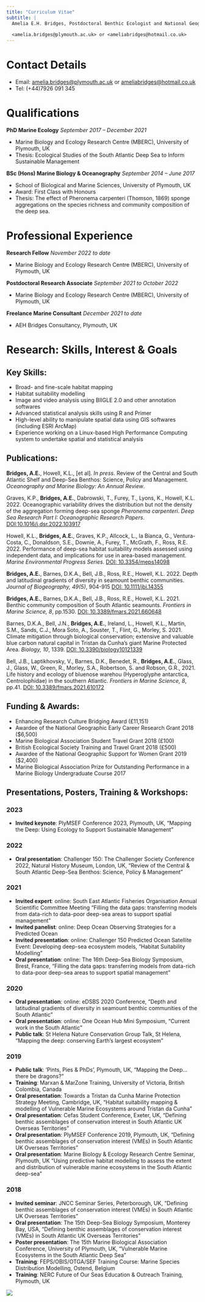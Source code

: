 ```yaml
---
title: "Curriculum Vitae"
subtitle: |
  Amelia E.H. Bridges, Postdoctoral Benthic Ecologist and National Geographic Explorer
  
  <amelia.bridges@plymouth.ac.uk> or <ameliabridges@hotmail.co.uk>
---
```


# Contact Details

* Email:    [amelia.bridges@plymouth.ac.uk](amelia.bridges@plymouth.ac.uk) or [ameliabridges@hotmail.co.uk](ameliabridges@hotmail.co.uk)
* Tel:      (+44)7926 091 345

# Qualifications

**PhD Marine Ecology** *September 2017 – December 2021*

* Marine Biology and Ecology Research Centre (MBERC), University of Plymouth, UK
* Thesis: Ecological Studies of the South Atlantic Deep Sea to Inform Sustainable Management


**BSc (Hons) Marine Biology & Oceanography** *September 2014 – June 2017*

* School of Biological and Marine Sciences, University of Plymouth, UK
* Award: First Class with Honours
* Thesis: The effect of Pheronema carpenteri (Thomson, 1869) sponge aggregations on the species richness and community composition of the deep sea.

# Professional Experience

**Research Fellow** *November 2022 to date*

* Marine Biology and Ecology Research Centre (MBERC), University of Plymouth, UK

**Postdoctoral Research Associate** *September 2021 to October 2022*

* Marine Biology and Ecology Research Centre (MBERC), University of Plymouth, UK


**Freelance Marine Consultant** *December 2021 to date*

* AEH Bridges Consultancy, Plymouth, UK


# Research: Skills, Interest & Goals

## Key Skills:

* Broad- and fine-scale habitat mapping
* Habitat suitability modelling
* Image and video analysis using BIIGLE 2.0 and other annotation softwares
* Advanced statistical analysis skills using R and Primer
* High-level ability to manipulate spatial data using GIS softwares (including ESRI ArcMap)
* Experience working on a Linux-based High Performance Computing system to undertake spatial and statistical analysis

## Publications:

**Bridges, A.E.**, Howell, K.L., [et al]. *In press*. Review of the Central and South Atlantic Shelf and Deep-Sea Benthos: Science, Policy and Management. *Oceanography and Marine Biology: An Annual Review*.

Graves, K.P., **Bridges, A.E.**, Dabrowski, T., Furey, T., Lyons, K., Howell, K.L. 2022. Oceanographic variability drives the distribution but not the density of the aggregation forming deep-sea sponge *Pheronema carpenteri*. *Deep Sea Research Part I: Oceanographic Research Papers*. [DOI:10.1016/j.dsr.2022.103917](https://www.sciencedirect.com/science/article/pii/S0967063722002291?via%3Dihub#fig1)

Howell, K.L., **Bridges, A.E.**, Graves, K.P., Allcock, L., la Bianca, G., Ventura-Costa, C., Donaldson, S.E., Downie, A., Furey, T., McGrath, F., Ross, R.E. 2022. Performance of deep-sea habitat suitability models assessed using independent data, and implications for use in area-based management. *Marine Environmental Progress Series*. [DOI: 10.3354/meps14098](https://www.int-res.com/abstracts/meps/v695/p33-51/)

**Bridges, A.E.**, Barnes, D.K.A., Bell, J.B., Ross, R.E., Howell, K.L. 2022. Depth and latitudinal gradients of diversity in seamount benthic communities. *Journal of Biogeography, 49(5)*, 904-915 [DOI: 10.1111/jbi.14355](https://doi.org/10.1111/jbi.14355)

**Bridges, A.E.**, Barnes, D.K.A., Bell, J.B., Ross, R.E., Howell, K.L. 2021. Benthic community composition of South Atlantic seamounts. *Frontiers in Marine Science, 8*, pp.1530. [DOI: 10.3389/fmars.2021.660648](https://doi.org/10.3389/fmars.2021.660648)

Barnes, D.K.A., Bell, J.N., **Bridges, A.E.**, Ireland, L., Howell, K.L., Martin, S.M., Sands, C.J., Mora Soto, A., Souster, T., Flint, G., Morley, S. 2021. Climate mitigation through biological conservation; extensive and valuable blue carbon natural capital in Tristan da Cunha’s giant Marine Protected Area. *Biology, 10*, 1339. [DOI: 10.3390/biology10121339](https://doi.org/10.3390/biology10121339)

Bell, J.B., Laptikhovsky, V., Barnes, D.K., Benedet, R., **Bridges, A.E.**, Glass, J., Glass, W., Green, R., Morley, S.A., Robertson, S. and Robson, G.R., 2021. Life history and ecology of bluenose warehou (Hyperoglyphe antarctica, Centrolophidae) in the southern Atlantic. *Frontiers in Marine Science, 8*, pp.41. [DOI: 10.3389/fmars.2021.610172](https://doi.org/10.3389/fmars.2021.610172)

## Funding & Awards: 

* Enhancing Research Culture Bridging Award (£11,151)
* Awardee of the National Geographic Early Career Research Grant 2018 ($6,500)
* Marine Biological Association Student Travel Grant 2018 (£100)
* British Ecological Society Training and Travel Grant 2018 (£500)
* Awardee of the National Geographic Support for Women Grant 2019 ($2,400)
* Marine Biological Association Prize for Outstanding Performance in a Marine Biology Undergraduate Course 2017


## Presentations, Posters, Training & Workshops:

::: {grid}

:::{.g-col-6}

### 2023

* **Invited keynote**: PlyMSEF Conference 2023, Plymouth, UK, “Mapping the Deep: Using Ecology to Support Sustainable Management"

### 2022

* **Oral presentation**: Challenger 150: The Challenger Society Conference 2022, Natural History Museum, London, UK, "Review of the Central & South Atlantic Deep-Sea Benthos: Science, Policy & Management”

### 2021

* **Invited expert**: online: South East Atlantic Fisheries Organisation Annual Scientific Committee Meeting “Filling the data gaps: transferring models from data-rich to data-poor deep-sea areas to support spatial management”
* **Invited panelist**: online: Deep Ocean Observing Strategies for a Predicted Ocean
* **Invited presentation**: online: Challenger 150 Predicted Ocean Satellite Event: Developing deep-sea ecosystem models, “Habitat Suitability Modelling”
* **Oral presentation**: online: The 16th Deep-Sea Biology Symposium, Brest, France, “Filling the data gaps: transferring models from data-rich to data-poor deep-sea areas to support spatial management”

### 2020

* **Oral presentation**: online: eDSBS 2020 Conference, “Depth and latitudinal gradients of diversity in seamount benthic communities of the South Atlantic”
* **Oral presentation**: online: One Ocean Hub Mini Symposium, “Current work in the South Atlantic”
* **Public talk**: St Helena Nature Conservation Group Talk, St Helena, “Mapping the deep: conserving Earth’s largest ecosystem”

### 2019

* **Public talk**: ‘Pints, Pies & PhDs’, Plymouth, UK, “Mapping the Deep… there be dragons?”
*	**Training**: Marxan & MarZone Training, University of Victoria, British Colombia, Canada
*	**Oral presentation**: Towards a Tristan da Cunha Marine Protection Strategy Meeting, Cambridge, UK, “Habitat suitability mapping & modelling of Vulnerable Marine Ecosystems around Tristan da Cunha”
*	**Oral presentation**: Cefas Student Conference, Exeter, UK, “Defining benthic assemblages of conservation interest in South Atlantic UK Overseas Territories”
* **Oral presentation**: PlyMSEF Conference 2019, Plymouth, UK, “Defining benthic assemblages of conservation interest (VMEs) in South Atlantic UK Overseas Territories”
* **Oral presentation**: Marine Biology & Ecology Research Centre Seminar, Plymouth, UK “Using predictive habitat modelling to assess the extent and distribution of vulnerable marine ecosystems in the South Atlantic deep-sea”

### 2018

* **Invited seminar**: JNCC Seminar Series, Peterborough, UK, “Defining benthic assemblages of conservation interest (VMEs) in South Atlantic UK Overseas Territories”
* **Oral presentation**: The 15th Deep-Sea Biology Symposium, Monterey Bay, USA, “Defining benthic assemblages of conservation interest (VMEs) in South Atlantic UK Overseas Territories”
* **Poster presentation**: The 15th Marine Biological Association Conference, University of Plymouth, UK, “Vulnerable Marine Ecosystems in the South Atlantic Deep Sea”
* **Training**: FEPS/OBIS/OTGA/SEF Training Course: Marine Species Distribution Modelling, Ostend, Belgium
* **Training**: NERC Future of Our Seas Education & Outreach Training, Plymouth, UK

:::

::: {.g-col-2}

![](Images/Amelia_2.JPG)

:::

:::